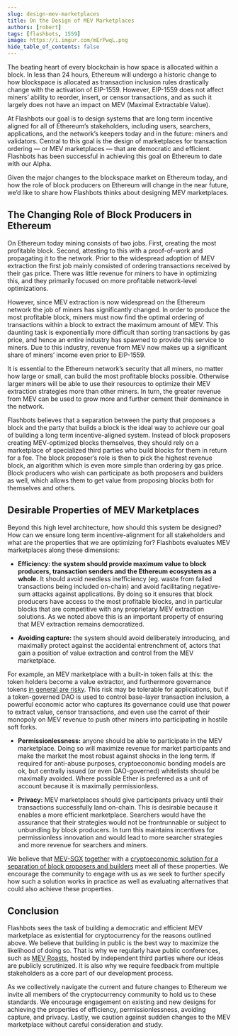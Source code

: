 ```yaml
---
slug: design-mev-marketplaces
title: On the Design of MEV Marketplaces
authors: [robert]
tags: [flashbots, 1559]
image: https://i.imgur.com/mErPwqL.png
hide_table_of_contents: false
---
```

The beating heart of every blockchain is how space is allocated within a block. In less than 24 hours, Ethereum will undergo a historic change to how blockspace is allocated as transaction inclusion rules drastically change with the activation of EIP-1559. However, EIP-1559 does not affect miners’ ability to reorder, insert, or censor transactions, and as such it largely does not have an impact on MEV (Maximal Extractable Value).
<!--truncate-->


At Flashbots our goal is to design systems that are long term incentive aligned for all of Ethereum’s stakeholders, including users, searchers, applications, and the network’s keepers today and in the future: miners and validators. Central to this goal is the design of marketplaces for transaction ordering — or MEV marketplaces — that are democratic and efficient. Flashbots has been successful in achieving this goal on Ethereum to date with our Alpha.

Given the major changes to the blockspace market on Ethereum today, and how the role of block producers on Ethereum will change in the near future, we’d like to share how Flashbots thinks about designing MEV marketplaces.

## The Changing Role of Block Producers in Ethereum

On Ethereum today mining consists of two jobs. First, creating the most profitable block. Second, attesting to this with a proof-of-work and propagating it to the network. Prior to the widespread adoption of MEV extraction the first job mainly consisted of ordering transactions received by their gas price. There was little revenue for miners to have in optimizing this, and they primarily focused on more profitable network-level optimizations.

However, since MEV extraction is now widespread on the Ethereum network the job of miners has significantly changed. In order to produce the most profitable block, miners must now find the optimal ordering of transactions within a block to extract the maximum amount of MEV. This daunting task is exponentially more difficult than sorting transactions by gas price, and hence an entire industry has spawned to provide this service to miners. Due to this industry, revenue from MEV now makes up a significant share of miners’ income even prior to EIP-1559.

It is essential to the Ethereum network’s security that all miners, no matter how large or small, can build the most profitable blocks possible. Otherwise larger miners will be able to use their resources to optimize their MEV extraction strategies more than other miners. In turn, the greater revenue from MEV can be used to grow more and further cement their dominance in the network.

Flashbots believes that a separation between the party that proposes a block and the party that builds a block is the ideal way to achieve our goal of building a long term incentive-aligned system. Instead of block proposers creating MEV-optimized blocks themselves, they should rely on a marketplace of specialized third parties who build blocks for them in return for a fee. The block proposer’s role is then to pick the highest revenue block, an algorithm which is even more simple than ordering by gas price. Block producers who wish can participate as both proposers and builders as well, which allows them to get value from proposing blocks both for themselves and others.

## Desirable Properties of MEV Marketplaces

Beyond this high level architecture, how should this system be designed? How can we ensure long term incentive-alignment for all stakeholders and what are the properties that we are optimizing for? Flashbots evaluates MEV marketplaces along these dimensions:

* **Efficiency: the system should provide maximum value to block producers, transaction senders and the Ethereum ecosystem as a whole.** It should avoid needless inefficiency (eg. waste from failed transactions being included on-chain) and avoid facilitating negative-sum attacks against applications. By doing so it ensures that block producers have access to the most profitable blocks, and in particular blocks that are competitive with any proprietary MEV extraction solutions. As we noted above this is an important property of ensuring that MEV extraction remains democratized.

* **Avoiding capture:** the system should avoid deliberately introducing, and maximally protect against the accidental entrenchment of, actors that gain a position of value extraction and control from the MEV marketplace.

For example, an MEV marketplace with a built-in token fails at this: the token holders become a value extractor, and furthermore governance tokens [in general are risky](https://hackingdistributed.com/2018/07/02/on-chain-vote-buying/). This risk may be tolerable for applications, but if a token-governed DAO is used to control base-layer transaction inclusion, a powerful economic actor who captures its governance could use that power to extract value, censor transactions, and even use the carrot of their monopoly on MEV revenue to push other miners into participating in hostile soft forks.

* **Permissionlessness:** anyone should be able to participate in the MEV marketplace. Doing so will maximize revenue for market participants and make the market the most robust against shocks in the long term. If required for anti-abuse purposes, cryptoeconomic bonding models are ok, but centrally issued (or even DAO-governed) whitelists should be maximally avoided. Where possible Ether is preferred as a unit of account because it is maximally permissionless.

* **Privacy:** MEV marketplaces should give participants privacy until their transactions successfully land on-chain. This is desirable because it enables a more efficient marketplace. Searchers would have the assurance that their strategies would not be frontrunnable or subject to unbundling by block producers. In turn this maintains incentives for permissionless innovation and would lead to more searcher strategies and more revenue for searchers and miners.

We believe that [MEV-SGX](https://ethresear.ch/t/mev-sgx-a-sealed-bid-mev-auction-design/9677) [together](https://www.youtube.com/watch?v=GzuyOYiuipg) with a [cryptoeconomic solution for a separation of block proposers and builders](https://ethresear.ch/t/proposer-block-builder-separation-friendly-fee-market-designs/9725) meet all of these properties. We encourage the community to engage with us as we seek to further specify how such a solution works in practice as well as evaluating alternatives that could also achieve these properties.

## Conclusion
Flashbots sees the task of building a democratic and efficient MEV marketplace as existential for cryptocurrency for the reasons outlined above. We believe that building in public is the best way to maximize the likelihood of doing so. That is why we regularly have public conferences, such as [MEV Roasts](https://github.com/flashbots/pm#mev-roast-recordings), hosted by independent third parties where our ideas are publicly scrutinized. It is also why we require feedback from multiple stakeholders as a core part of our development process.

As we collectively navigate the current and future changes to Ethereum we invite all members of the cryptocurrency community to hold us to these standards. We encourage engagement on existing and new designs for achieving the properties of efficiency, permissionlessness, avoiding capture, and privacy. Lastly, we caution against sudden changes to the MEV marketplace without careful consideration and study.
